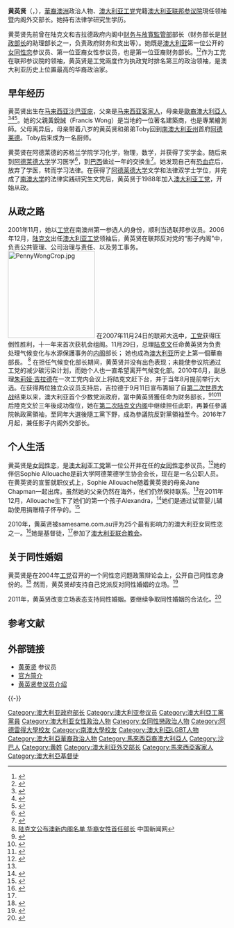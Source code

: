 {{noteTA
|1=zh-hans:茱莉娅;zh-hk:茱莉亞;zh-tw:茱莉雅;
|2=zh-hans:澳大利亚;zh-hk:澳洲;zh-sg:澳洲;zh-tw:澳洲;
|3=zh:南澳大利亞州; zh-cn:南澳大利亚州; zh-tw:南澳大利亞州; zh-hk:南澳洲; zh-sg:南澳大利亚州;
|4=zh-hans:阿德莱德大学; zh-hant:阿德雷得大學;
}}
{{Infobox politician
| image = Senator Penny Wong 2015.jpg
| honorific-prefix = [[尊敬的|尊敬的]]
| name = 黄英贤 阁下
| original_name = The Hon. Penny Wong
| honorific-suffix = [[澳大利亚参议院|参议员]]
| imagesize =
| caption = 
| office = 澳大利亚外交部長
| term_start =2022年5月23日
| term_end = 
| primeminister = [[安东尼·阿尔巴尼西|安东尼·阿尔巴尼西]]
| predecessor = [[馬里斯·佩恩|馬里斯·佩恩]]
| successor =
| office1 = [[澳大利亚参议院|澳大利亚参议院]]<br>反对党领袖兼[[澳大利亚工党|工党]]领袖
| term_start1 =2013年9月18日
| term_end1 = 2022年5月23日
| leader1 = [[比尔·肖藤|比尔·肖藤]]<br>[[安东尼·阿尔巴尼西|安东尼·阿尔巴尼西]]
| predecessor1 = Eric Abetz
| successor1 =
| office4 = [[南澳大利亚州|南澳大利亚州]]参议员
| term_start4 =2002年7月1日
| term_end4 =
| predecessor4 =
| successor4 =
| birth_date ={{Birth date and age|1968|11|5}}
| birth_place = {{MAL}}[[沙巴|沙巴]][[亞庇|亞庇]]
| death_date =
| death_place =
| office2 =澳大利亚财务及去监管化事务部长<br>（英语：Minister for Finance and deregulation)
| primeminister2=[[茱莉雅·吉拉德|茱莉雅·吉拉德]]<br>[[陆克文|陆克文]]
| term_start2 = 2010年9月14日
| term_end2 = 2013年9月18日
| predecessor2 = [[Lindsay_Tanner|Lindsay Tanner]]
| successor2 = [[馬提亞斯·科爾曼|馬提亞斯·科爾曼]]
| office3 = 澳大利亚气候变化和能源效率部长
| primeminister3=[[陆克文|陆克文]]<br>[[茱莉雅·吉拉德|茱莉雅·吉拉德]]
| term_start3 = 2007年12月3日
| term_end3 = 2010年9月13日
| predecessor3 = 职位创建
| successor3 = [[Greg_Combet|Greg Combet]]
| nationality = {{AUS}}
| party = [[澳大利亚工党|澳大利亚工党]]
| spouse =
| religion = 澳大利亚联合教会
| relations =
| residence = 澳大利亚
| alma_mater = [[阿德莱德大学|阿德莱德大学]]
| partner = Sophie Allouache
| children= 1
| occupation =政治家
| profession =
| signature =
| website = [http://www.financeminister.gov.au/ www.financeminister.gov.au]
| footnotes =
}}

'''黄英贤'''（{{lang-en|Penny Wong}}，{{bd|1968年|11月5日|catIdx=W}}），[[澳洲華人|華裔澳洲]]政治人物、[[澳大利亚工党|澳大利亚工党]]党籍[[澳大利亚联邦|澳大利亚联邦]][[澳大利亚参议院|参议院]]現任领袖暨内阁外交部长。她持有法律学研究生学历。

黄英贤先前曾在陆克文和吉拉德政府内阁中[[澳大利亚财务部|财务与放寬監管部]]部长（财务部长是[[澳大利亞財政部長|财政部长]]的助理部长之一，负责政府财务和支出等）。她既是[[澳大利亚|澳大利亚]]第一位公开的[[女同性恋|女同性恋]]参议员、第一位亚裔女性参议员，也是第一位亚裔财务部长。<ref>{{cite news |first=Farah |last=Farouque |url=http://www.theage.com.au/news/in-depth/why-oh-why-cant-i-have-a-civil-union/2006/06/09/1149815316575.html |title=Why, oh why can't I have a civil union? |work=The Age |location=Australia |date=2006-06-10 |accessdate=2007-05-23 |archive-date=2007-02-24 |archive-url=https://web.archive.org/web/20070224074612/http://www.theage.com.au/news/in-depth/why-oh-why-cant-i-have-a-civil-union/2006/06/09/1149815316575.html |dead-url=no }}</ref><ref>{{cite news |url=http://news.bbc.co.uk/2/hi/asia-pacific/7124236.stm |title=Australia's Rudd sworn in as PM |work=BBC News |date=2007-12-03 |accessdate=2007-12-03 |archive-date=2007-12-03 |archive-url=https://web.archive.org/web/20071203201241/http://news.bbc.co.uk/2/hi/asia-pacific/7124236.stm |dead-url=no }}</ref>作为工党在联邦参议院的领袖，黄英贤是工党兩度作为执政党时排名第三的政治领袖，是澳大利亚历史上位置最高的华裔政治家。

== 早年经历 ==
黄英贤出生在[[马来西亚|马来西亚]][[沙巴|沙巴]][[亚庇|亚庇]]，父亲是[[马来西亚华裔|马来西亚客家人]]，母亲是[[歐裔澳大利亞人|歐裔澳大利亞人]]<ref>{{Cite news |url=http://www.chinanews.com.cn/hr/dyzhrxw/news/2007/12-18/1107682.shtml |title=《亚洲周刊》：澳大利亚首位华裔女部长引人注目 |work=新华网 |date=2007-12-18 |accessdate=2022-05-22}}</ref><ref>{{cite journal |url=http://coombs.anu.edu.au/SpecialProj/ASAA/asian-currents-archive/asian-currents-04-08.html |access-date=2007-12-03 |title=Profile |journal=Asian Currents |publisher=Asian Studies Association of Australia |date=August 2004 |archive-date=2004-10-01 |archive-url=https://web.archive.org/web/20041001153815/http://coombs.anu.edu.au/SpecialProj/ASAA/asian-currents-archive/asian-currents-04-08.html |dead-url=no }}</ref><ref>{{cite news |first=Michelle |last=Grattan |url=http://www.theage.com.au/news/national/labor-voice-inspired-by-the-fight-for-ideas/2007/09/24/1190486225485.html |access-date=2007-12-03 |title=Labor voice inspired by the fight for ideas |date=2007-09-25 |work=The Age |location=Australia |archive-date=2007-12-13 |archive-url=https://web.archive.org/web/20071213202323/http://www.theage.com.au/news/national/labor-voice-inspired-by-the-fight-for-ideas/2007/09/24/1190486225485.html |dead-url=no }}</ref>。她的父親黃銳誠（Francis Wong）是当地的一位著名建築商，也是專業繪測師。父母离异后，母亲带着八岁的黄英贤和弟弟Toby回到[[南澳大利亚州|南澳大利亚州]]首府[[阿德莱德|阿德莱德]]。Toby后来成为一名厨师。

黄英贤在阿德莱德的苏格兰学院学习化学，物理，数学，并获得了奖学金。随后来到[[阿德莱德大学|阿德莱德大学]]学习医学<ref name="Kitchen Cabint">{{cite news |url=http://www.abc.net.au/tv/kitchencabinet/pages/s3426027.htm |title=Kitchen Cabinet: Episode 3 Penny Wong |work=Australian Broadcasting Corporation |date=2012-03-07 |access-date=2012-03-12 |archive-url=https://web.archive.org/web/20120311025231/http://www.abc.net.au/tv/kitchencabinet/pages/s3426027.htm |archive-date=2012-03-11 |dead-url=yes }}</ref>，到[[巴西|巴西]]做过一年的交换生<ref name="FreakishPowers">{{cite news |url=http://www.smh.com.au/news/national/freakish-powers-of-a-formidable-operator/2007/12/07/1196813021299.html?page=fullpage |title=Freakish powers of a formidable operator |newspaper=The Sydney Morning Herald |date=2007-12-08 |access-date=2008-06-22 |archive-date=2018-06-12 |archive-url=https://web.archive.org/web/20180612163603/https://www.smh.com.au/news/national/freakish-powers-of-a-formidable-operator/2007/12/07/1196813021299.html?page=fullpage |dead-url=no }}</ref>。她发现自己有[[恐血症|恐血症]]后，放弃了学医，转而学习法律。在获得了[[阿德莱德大学|阿德莱德大学]]文学和法律双学士学位，并完成了[[南澳大学|南澳大学]]的法律实践研究生文凭后，黄英贤于1988年加入[[澳大利亚工党|澳大利亚工党]]，开始从政。

==从政之路==
2001年11月，她以[[澳大利亚工党|工党]]在南澳州第一参选人的身份，顺利当选联邦参议员。2006年12月，[[陆克文|陆克文]]出任[[澳大利亚工党|澳大利亚工党]]领袖后，黄英贤在联邦反对党的“影子内阁”中，负责公共管理、公司治理与责任、以及劳工事务。
[[File:PennyWongCrop.jpg|200px]]
在2007年11月24日的联邦大选中，[[澳大利亚工党|工党]]获得压倒性胜利，十一年来首次获机会组阁。11月29日，总理[[陆克文|陆克文]]任命黄英贤为负责处理气候变化与水源保護事务的[[澳大利亚内阁|内阁]]部长； 她也成為[[澳大利亚|澳大利亚]]历史上第一個華裔部長。 <ref>[http://www.chinanews.com.cn/gj/ywdd/news/2007/11-29/1091049.shtml 陆克文公布澳新内阁名单 华裔女性首任部长] {{Wayback|url=http://www.chinanews.com.cn/gj/ywdd/news/2007/11-29/1091049.shtml |date=20071201112546 }} 中国新闻网</ref> 在担任气候变化部长期间，黄英贤并没有出色表现；未能使参议院通过工党的减少碳污染计划，而她个人也一直希望离开气候变化部。2010年6月，副总理[[朱莉娅·吉拉德|朱莉娅·吉拉德]]在一次工党内会议上将陆克文赶下台，并于当年8月提前举行大选。在获得两位独立众议员支持后，吉拉德于9月11日宣布籌組了自[[第二次世界大战|第二次世界大战]]结束以来，澳大利亚首个少数党派政府，當中黄英贤獲任命为财务部长，<ref>{{Cite web |url=http://www.chinanews.com.cn/hr/2010/09-12/2527258.shtml |title=获总理青睐 黄英贤成澳大利亚首位华裔财政部长 |accessdate=2010-09-12 |archive-date=2010-09-13 |archive-url=https://web.archive.org/web/20100913211904/http://www.chinanews.com.cn/hr/2010/09-12/2527258.shtml |dead-url=no }}</ref><ref name="GillardMinistrySep10">{{cite news |url=http://www.smh.com.au/national/the-gillard-ministry-20100911-155qc.html |title=The Gillard ministry |work=The Sydney Morning Herald |date=2010-09-11 |accessdate=2010-09-12 |archive-date=2010-09-12 |archive-url=https://web.archive.org/web/20100912153508/http://www.smh.com.au/national/the-gillard-ministry-20100911-155qc.html |dead-url=no }}</ref><ref>{{cite press release |url=http://www.alp.org.au/federal-government/news/prime-minister-announces-new-ministry/ |title=Prime Minister announces new Ministry |author=Gillard, Julia MP |authorlink=Julia Gillard |date=2010-09-11 |accessdate=2010-09-12 |deadurl=yes |archiveurl=https://web.archive.org/web/20100914004521/http://www.alp.org.au/federal-government/news/prime-minister-announces-new-ministry/ |archivedate=2010-09-14 }}</ref>后陸克文於三年後成功復位，她在[[第二次陆克文内阁|第二次陆克文内阁]]中继续担任此职，再兼任參議院執政黨領袖，至同年大選後隨工黨下野，成為參議院反對黨領袖至今。2016年7月起，兼任影子内阁外交部长。

==个人生活==
黄英贤是[[女同性恋|女同性恋]]，是[[澳大利亚工党|澳大利亚工党]]第一位公开并在任的[[女同性恋|女同性恋]]参议员。<ref>{{cite journal |last=Johnson |first=Carol |title=The Politics of Signs: Gay and Lesbian issues in  Comparative Perspective |journal=Australasian Political Studies Association Conference |year=2004 |page=18}}</ref>她的伴侣Sophie Allouache是前大学阿德莱德学生协会会长，现在是一名公职人员。在黄英贤的宣誓就职仪式上，Sophie Allouache随着黄英贤的母亲Jane Chapman一起出席。虽然她的父亲仍然在海外，他们仍然保持联系。<ref name="FreakishPowers"/>在2011年12月，Allouache生下了她们的第一个孩子Alexandra，<ref>{{Cite news |url=http://www.theage.com.au/national/wongs-joyous-vote-for-new-parenthood-20111213-1ot8m.html |title=Wong's joyous vote for new parenthood |first=Katharine |last=Murphy |date=2011-12-14 |accessdate=2011-12-14 |work=The Age |location=Australia |archive-date=2012-01-07 |archive-url=https://web.archive.org/web/20120107175849/http://www.theage.com.au/national/wongs-joyous-vote-for-new-parenthood-20111213-1ot8m.html |dead-url=no }}</ref>她们是通过试管婴儿辅助使用捐赠精子怀孕的。<ref>{{cite news | last = Kenny | first = Mark | date = 2011-08-09 | title = Baby joy for Finance Minister Penny Wong and partner Sophie Allouache | work =AdelaideNow |location=Australia | url = http://www.dailytelegraph.com.au/news/breaking-news/baby-for-wong-and-partner/story-e6freuyi-1226111512146 | accessdate = 2011-08-09 }}</ref>

2010年，黄英贤被samesame.com.au评为25个最有影响力的澳大利亚女同性恋之一。<ref>{{cite web |title=Samesame 25: The 25 Most Influential Gay and Lesbian Australians 2010 |url=http://www.samesame.com.au/25/2010/ |work=samesame |accessdate=2011-03-31 |deadurl=yes |archiveurl=https://web.archive.org/web/20110402172118/http://www.samesame.com.au/25/2010/ |archivedate=2011-04-02 }}</ref>她是基督徒，<ref name="FreakishPowers"/>参加了[[澳大利亚联合教会|澳大利亚联合教会]]。

==关于同性婚姻==
黄英贤是在2004年[[澳大利亚工党|工党]]召开的一个同性恋问题政策辩论会上，公开自己同性恋身份的。<ref>{{Cite web |url=http://news.sohu.com/20071130/n253712350.shtml |title=澳产生首位华裔内阁部长 曾承认自己是同性恋 |accessdate=2010-09-12 |archive-date=2007-12-03 |archive-url=https://web.archive.org/web/20071203051643/http://news.sohu.com/20071130/n253712350.shtml |dead-url=no }}</ref> 然而，黄英贤却支持自己党派反对同性婚姻的立场。<ref>{{Cite web |url=http://www.xkb.com.au/html/news/aozhoushizheng/2010/0725/39030.html |title=同性恋部长黄英贤反对同性恋结婚 |access-date=2010-09-12 |archive-url=https://web.archive.org/web/20100731104042/http://www.xkb.com.au/html/news/aozhoushizheng/2010/0725/39030.html |archive-date=2010-07-31 |dead-url=yes }}</ref>

2011年，黄英贤改变立场表态支持同性婚姻。要继续争取同性婚姻的合法化。<ref>{{cite web|url=http://www.australianmarriageequality.com/wp/who-supports-equality/politicians/|title=Politicians who support marriage equality|publisher=|access-date=2012-09-23|archive-url=https://web.archive.org/web/20121027111003/http://www.australianmarriageequality.com/wp/who-supports-equality/politicians/|archive-date=2012-10-27|dead-url=yes}}</ref>

== 参考文献 ==
{{Reflist}}

== 外部链接 ==
{{Commons category|Penny Wong}}
* [https://web.archive.org/web/20071203021833/http://www.pennywong.com.au/about.cfm 黄英贤] 参议员
* [https://web.archive.org/web/20060213163637/http://www.alp.org.au/people/sa/wong_penny.php 官方简介]
* [http://parlinfoweb.aph.gov.au/piweb/TranslateWIPILink.aspx?Folder=BIOGS&Criteria=NAME_ID:00AOU%3B 黄英贤参议员介绍]{{dead link|date=2018年5月 |bot=InternetArchiveBot |fix-attempted=yes }}

{{-}}
{{s-start}}
{{s-off}}
{{Succession box | title = 澳大利亚财务部长 | before = [[Lindsay_Tanner|Lindsay Tanner]] | years = 2010–2013 | after = [[馬提亞斯·科爾曼|馬提亞斯·科爾曼]] }}
{{s-end}}

{{DEFAULTSORT:Wong黃}}
[[Category:澳大利亚政府部长|Category:澳大利亚政府部长]]
[[Category:澳大利亚参议员|Category:澳大利亚参议员]]
[[Category:澳大利亞工黨黨員|Category:澳大利亞工黨黨員]]
[[Category:澳大利亚女性政治人物|Category:澳大利亚女性政治人物]]
[[Category:女同性戀政治人物|Category:女同性戀政治人物]]
[[Category:阿德雷得大學校友|Category:阿德雷得大學校友]]
[[Category:南澳大學校友|Category:南澳大學校友]]
[[Category:澳大利亞LGBT人物|Category:澳大利亞LGBT人物]]
[[Category:澳大利亞華裔政治人物|Category:澳大利亞華裔政治人物]]
[[Category:馬來西亞裔澳大利亞人|Category:馬來西亞裔澳大利亞人]]
[[Category:沙巴人|Category:沙巴人]]
[[Category:黄姓|Category:黄姓]]
[[Category:澳大利亚外交部长|Category:澳大利亚外交部长]]
[[Category:馬來西亞客家人|Category:馬來西亞客家人]]
[[Category:澳大利亞基督徒|Category:澳大利亞基督徒]]
